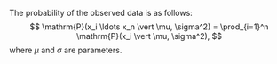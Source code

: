 The probability of the observed data is as follows: 
$$
\mathrm{P}(x_i \ldots x_n \vert \mu, \sigma^2) 
= \prod_{i=1}^n \mathrm{P}(x_i \vert \mu, \sigma^2),
$$
where $\mu$ and $\sigma$ are parameters.
